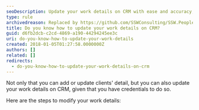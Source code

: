 ```yaml
---
seoDescription: Update your work details on CRM with ease and accuracy, ensuring seamless client management and enhanced collaboration.
type: rule
archivedreason: Replaced by https://github.com/SSWConsulting/SSW.People.Profiles/wiki
title: Do you know how to update your work details on CRM?
guid: d6fb2dcb-c2cd-4869-a190-44294245ee3c
uri: do-you-know-how-to-update-your-work-details
created: 2018-01-05T01:27:58.0000000Z
authors: []
related: []
redirects:
  - do-you-know-how-to-update-your-work-details-on-crm
---
```


Not only that you can add or update clients' detail, but you can also update your work details on CRM, given that you have credentials to do so.

Here are the steps to modify your work details:
